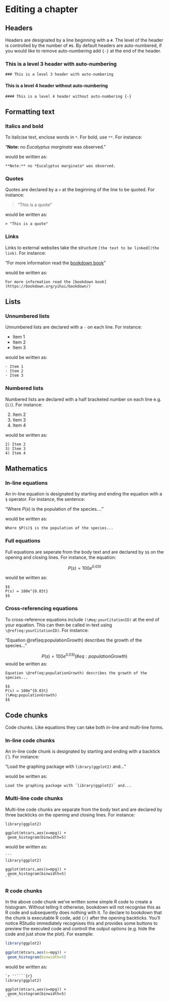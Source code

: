 # Editing a chapter {.unnumbered}

## Headers {.unnumbered}

Headers are designated by a line beginning with a `#`. The level of the header is controlled by the number of `#`s. By default headers are auto-numbered, if you would like to remove auto-numbering add `{-}` at the end of the header.

### This is a level 3 header with auto-numbering

    ### This is a level 3 header with auto-numbering

#### This is a level 4 header without auto-numbering {.unnumbered}

    #### This is a level 4 header without auto-numbering {-}

## Formatting text {.unnumbered}

### Italics and bold {-}

To italicise text, enclose words in `*`. For bold, use `**`. For instance:

"**Note:** no *Eucalyptus marginata* was observed."

would be written as:

```
**Note:** no *Eucalyptus marginata* was observed.
```
### Quotes {-}

Quotes are declared by a `>` at the beginning of the line to be quoted. For instance:

> "This is a quote"

would be written as:

```
> "This is a quote"
```

### Links {-}

Links to external websites take the structure `[the text to be linked](the link)`. For instance:

"For more information read the [bookdown book](https://bookdown.org/yihui/bookdown/)"

would be written as:

```
For more information read the [bookdown book](https://bookdown.org/yihui/bookdown/)
```

## Lists {-}

### Unnumbered lists {-}

Unnumbered lists are declared with a `-` on each line. For instance:

- Item 1
- Item 2
- Item 3

would be written as:

```
- Item 1
- Item 2
- Item 3
```

### Numbered lists {-}

Numbered lists are declared with a half bracketed number on each line e.g.(`1)`). For instance:

2) Item 2
3) Item 3
4) Item 4

would be written as:

```
2) Item 2
3) Item 3
4) Item 4
```

## Mathematics {.unnumbered}

### In-line equations {.unnumbered}

An in-line equation is designated by starting and ending the equation with a `$` operator. For instance, the sentence:

"Where $P(s)$ is the population of the species...."

would be written as:

    Where $P(s)$ is the population of the species...

### Full equations {.unnumbered}

Full equations are seperate from the body text and are declared by `$$` on the opening and closing lines. For instance, the equation:

$$
P(s) = 100e^{0.03t}
$$ 

would be written as:

```
$$
P(s) = 100e^{0.03t}
$$
```

### Cross-referencing equations {.unnumbered}

To cross-reference equations include `(\#eq:yourCitationID)` at the end of your equation. This can then be called in-text using `\@ref(eq:yourCitationID)`. For instance:

"Equation \@ref(eq:populationGrowth) describes the growth of the species..."

$$
P(s) = 100e^{0.03t}
(\#eq:populationGrowth)
$$ would be written as:

    Equation \@ref(eq:populationGrowth) describes the growth of the species...

    $$
    P(s) = 100e^{0.03t}
    (\#eq:populationGrowth)
    $$

## Code chunks {.unnumbered}

Code chunks. Like equations they can take both in-line and multi-line forms.

### In-line code chunks {.unnumbered}

An in-line code chunk is designated by starting and ending with a backtick (\`). For instance:

"Load the graphing package with `library(ggplot2)` and..."

would be written as:

    Load the graphing package with `library(ggplot2)` and...

### Multi-line code chunks {.unnumbered}

Multi-line code chunks are separate from the body text and are declared by three backticks on the opening and closing lines. For instance:

    library(ggplot2)

    ggplot(mtcars,aes(x=mpg)) + 
     geom_histogram(binwidth=5)

would be written as:

    ```
    library(ggplot2)

    ggplot(mtcars,aes(x=mpg)) + 
     geom_histogram(binwidth=5)
    ```

### R code chunks {.unnumbered}

In the above code chunk we've written some simple R code to create a histogram. Without telling it otherwise, bookdown will not recognise this as R code and subsequently does nothing with it. To declare to bookdown that the chunk is executable R code, add `{r}` after the opening backticks. You'll notice RStudio immediately recognises this and provides some buttons to preview the executed code and controll the output options (e.g. hide the code and just show the plot). For example:

```r
library(ggplot2)

ggplot(mtcars,aes(x=mpg)) + 
 geom_histogram(binwidth=5)
```

would be written as:

    `r ''````{r}
    library(ggplot2)

    ggplot(mtcars,aes(x=mpg)) + 
     geom_histogram(binwidth=5)
    ```
